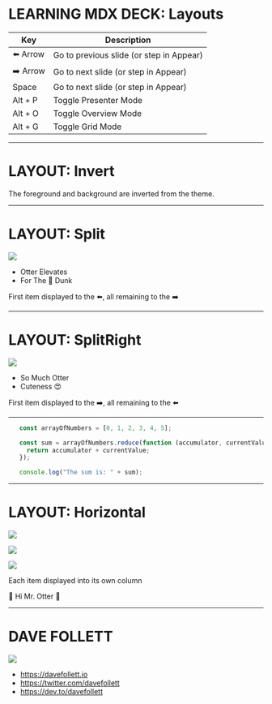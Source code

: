 
# LEARNING MDX DECK: Layouts

<div style={{ fontSize: '18px', display: 'inline-block' }}>

| Key      | Description
| ---------|----------------------------------------- |
| ️⬅️ Arrow  | Go to previous slide (or step in Appear) |
| ➡️ Arrow  | Go to next slide (or step in Appear)     |
| Space    | Go to next slide (or step in Appear)     |
| Alt + P  | Toggle Presenter Mode                    |
| Alt + O  | Toggle Overview Mode                     |
| Alt + G  | Toggle Grid Mode                         |

</div>

---

<Invert>

# LAYOUT: Invert

The foreground and background are inverted from the theme.

</Invert>

---

# LAYOUT: Split

<Split>

![](https://media.giphy.com/media/1CrejqXxVZs9q/giphy.gif)

* Otter Elevates
* For The 🏀 Dunk

</Split>

First item displayed to the ⬅️, all remaining to the ➡️

---

# LAYOUT: SplitRight

<SplitRight>

![](https://media.giphy.com/media/vjKrEyy2NVblS/giphy.gif)

* So Much Otter
* Cuteness 😍

</SplitRight>

First item displayed to the ➡️, all remaining to the ⬅️

---

<FullScreenCode>

```js
   const arrayOfNumbers = [0, 1, 2, 3, 4, 5];

   const sum = arrayOfNumbers.reduce(function (accumulator, currentValue) {
     return accumulator + currentValue;
   });

   console.log("The sum is: " + sum);
```

</FullScreenCode>

---

# LAYOUT: Horizontal

<Horizontal>

![](https://media.giphy.com/media/26gssIytJvy1b1THO/giphy.gif)

![](https://media.giphy.com/media/26gssIytJvy1b1THO/giphy.gif)

![](https://media.giphy.com/media/26gssIytJvy1b1THO/giphy.gif)

</Horizontal>

Each item displayed into its own column

👋 Hi Mr. Otter 👋 

---

# DAVE FOLLETT

<Split>

![](https://davefollett.io/images/dave.png)

* https://davefollett.io
* https://twitter.com/davefollett
* https://dev.to/davefollett

</Split>
